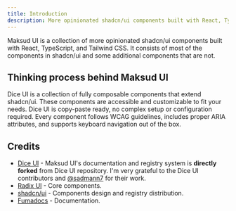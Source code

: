 ```yaml
---
title: Introduction
description: More opinionated shadcn/ui components built with React, TypeScript, and Tailwind CSS.
---
```


Maksud UI is a collection of more opinionated shadcn/ui components built with React, TypeScript, and Tailwind CSS. It consists of most of the components in shadcn/ui and some additional components that are not.

## Thinking process behind Maksud UI

Dice UI is a collection of fully composable components that extend shadcn/ui. These components are accessible and customizable to fit your needs. Dice UI is copy-paste ready, no complex setup or configuration required.
Every component follows WCAG guidelines, includes proper ARIA attributes, and supports keyboard navigation out of the box.

## Credits
- [Dice UI](https://diceui.com) - Maksud UI's documentation and registry system is **directly forked** from Dice UI repository. I'm very grateful to the Dice UI contributors and [@sadmann7](https://x.com/sadmann17) for their work.
- [Radix UI](https://radix-ui.com) - Core components.
- [shadcn/ui](https://ui.shadcn.com) - Components design and registry distribution.
- [Fumadocs](https://fumadocs.vercel.app) - Documentation.
